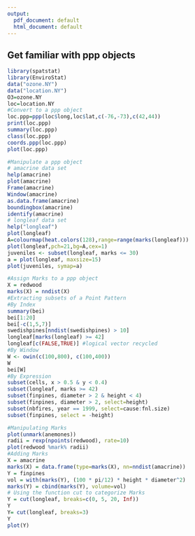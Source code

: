 ```yaml
---
output:
  pdf_document: default
  html_document: default
---
```


## Get familiar with ppp objects

```r
library(spatstat)
library(EnviroStat)
data("ozone.NY")
data("location.NY")
O3=ozone.NY
loc=location.NY
#Convert to a ppp object
loc.ppp=ppp(loc$long,loc$lat,c(-76,-73),c(42,44))
print(loc.ppp)
summary(loc.ppp)
class(loc.ppp)
coords.ppp(loc.ppp)
plot(loc.ppp)
```
```r
#Manipulate a ppp object
# amacrine data set
help(amacrine)
plot(amacrine)
Frame(amacrine)
Window(amacrine)
as.data.frame(amacrine)
boundingbox(amacrine)
identify(amacrine)
# longleaf data set
help("longleaf")
plot(longleaf)
A=colourmap(heat.colors(128),range=range(marks(longleaf)))
plot(longleaf,pch=21,bg=A,cex=1)
juveniles <- subset(longleaf, marks <= 30)
a = plot(longleaf, maxsize=15) 
plot(juveniles, symap=a)
```
```r
#Assign Marks to a ppp object
X = redwood
marks(X) = nndist(X)
#Extracting subsets of a Point Pattern
#By Index
summary(bei)
bei[1:20]
bei[-c(1,5,7)]
swedishpines[nndist(swedishpines) > 10]
longleaf[marks(longleaf) >= 42]
longleaf[c(FALSE,TRUE)] #logical vector recycled
#By Window
W <- owin(c(100,800), c(100,400))
W
bei[W]
#By Expression
subset(cells, x > 0.5 & y < 0.4)
subset(longleaf, marks >= 42)
subset(finpines, diameter > 2 & height < 4)
subset(finpines, diameter > 2, select=height)
subset(nbfires, year == 1999, select=cause:fnl.size)
subset(finpines, select = -height)

#Manipulating Marks
plot(unmark(anemones)) 
radii = rexp(npoints(redwood), rate=10)
plot(redwood %mark% radii)
#Adding Marks
X = amacrine
marks(X) = data.frame(type=marks(X), nn=nndist(amacrine))
Y = finpines
vol = with(marks(Y), (100 * pi/12) * height * diameter^2)
marks(Y) = cbind(marks(Y), volume=vol)
# Using the function cut to categorize Marks
Y = cut(longleaf, breaks=c(0, 5, 20, Inf))
Y
Y= cut(longleaf, breaks=3)
Y
plot(Y)
```

